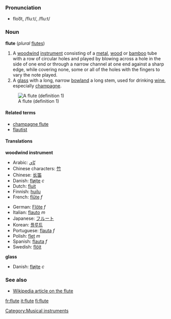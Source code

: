 ===Pronunciation===
*floo͞t, /fluːt/, /flu:t/

===Noun===
'''flute''' (''plural'' [[flutes]])

#[[Category:Musical instruments]] A [[woodwind]] [[instrument]] consisting of a [[metal]], [[wood]] or [[bamboo]] tube with a row of circular holes and played by blowing across a hole in the side of one end or through a narrow channel at one end against a sharp edge, while covering none, some or all of the holes with the fingers to vary the note played.
#A [[glass]] with a long, narrow [[bowl]]and a long stem, used for drinking [[wine]], especially [[champagne]]. <!--Note: "bowl" is the correct term to use here - confirmed at http://66.102.9.104/search?q=cache:N9GMnphl-vcJ:www.daacs.org/aboutDatabase/pdf/cataloging/Glass.pdf+%22parts+of+a+glass%22+stem&hl=en -->

[[Image:Flute.jpg|A flute (definition 1)]]

====Related terms====
*[[champagne flute]]
*[[flautist]]

====Translations====
'''woodwind instrument'''
{{top}}
*Arabic: [[نّاي]]
*Chinese characters: [[竹]]
*Chinese: [[长笛]]
*Danish: [[fløjte]] ''c''
*Dutch: [[fluit]]
*Finnish: [[huilu]]
*French: [[flûte]] ''f''
{{mid}}
*German: [[Flöte]] ''f''
*Italian: [[flauto]] ''m''
*Japanese: [[フルート]]
*Korean: [[플루트]]
*Portuguese: [[flauta]] ''f''
*Polish: [[flet]] ''m''
*Spanish: [[flauta]] ''f''
*Swedish: [[flöjt]]
{{bottom}}

'''glass'''
{{top}}
*Danish: [[fløjte]] ''c''
{{mid}}
{{bottom}}

===See also===
*[[w:flute|Wikipedia article on the flute]]

[[fr:flute]]
[[it:flute]]
[[fi:flute]]